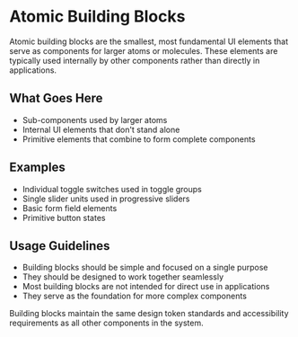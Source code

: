 
<Meta title="Atoms/Building Blocks/Overview" />

# Atomic Building Blocks

Atomic building blocks are the smallest, most fundamental UI elements that serve as components for larger atoms or molecules. These elements are typically used internally by other components rather than directly in applications.

## What Goes Here

- Sub-components used by larger atoms
- Internal UI elements that don't stand alone
- Primitive elements that combine to form complete components

## Examples

- Individual toggle switches used in toggle groups
- Single slider units used in progressive sliders
- Basic form field elements
- Primitive button states

## Usage Guidelines

- Building blocks should be simple and focused on a single purpose
- They should be designed to work together seamlessly
- Most building blocks are not intended for direct use in applications
- They serve as the foundation for more complex components

Building blocks maintain the same design token standards and accessibility requirements as all other components in the system.
